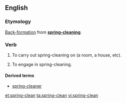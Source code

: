 ==English==
===Etymology===
[[back-formation|Back-formation]] from '''[[spring-cleaning]]'''.

===Verb===
{{en-verb}}

#{{transitive}} To carry out spring-cleaning on (a room, a house, etc).
#{{intransitive}} To engage in spring-cleaning.

====Derived terms====
*[[spring-cleaner]]

[[et:spring-clean]]
[[ta:spring-clean]]
[[vi:spring-clean]]